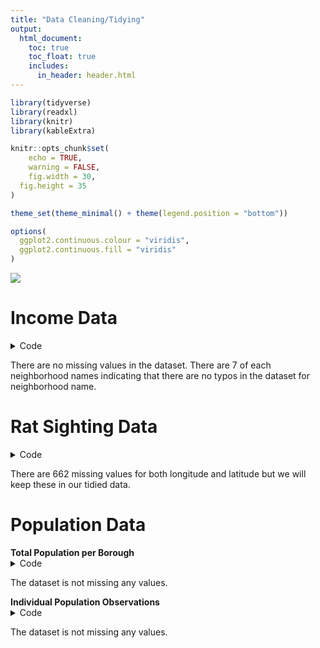 ```yaml
---
title: "Data Cleaning/Tidying"
output: 
  html_document:
    toc: true
    toc_float: true
    includes:
      in_header: header.html
---
```


```r
library(tidyverse)
library(readxl)
library(knitr)
library(kableExtra)

knitr::opts_chunk$set(
	echo = TRUE,
	warning = FALSE,
	fig.width = 30, 
  fig.height = 35
)

theme_set(theme_minimal() + theme(legend.position = "bottom"))

options(
  ggplot2.continuous.colour = "viridis",
  ggplot2.continuous.fill = "viridis"
)

```

![](https://static.therealdeal.com/wp-content/uploads/2019/02/600-Credit-Wikimedia-Commons-1.jpg)

# Income Data 
<details>
  <summary>Code</summary>
```r
income_data_2020 = 
  read_csv("./datasets/Neighborhood_Financial_Health_Digital_Mapping_and_Data_Tool_20231125.csv") %>% 
  janitor::clean_names() %>% 
  select(puma, borough, neighborhoods, nyc_poverty_rate, median_income, perc_white, perc_black, perc_asian, perc_other, perc_hispanic)

## Check for missing values and typos in neighborhood names
missing_val_check = 
  income_data_2020 %>% 
  summarise_all(~sum(is.na(.)))

income_data_2020 %>% 
  group_by(neighborhoods)%>% 
  summarise(count= n())

## Exporting clean dataset
write_csv(income_data_2020, "datasets_clean/income_data_2020")

```
</details>

There are no missing values in the dataset. There are 7 of each neighborhood names indicating that there are no typos in the dataset for neighborhood name. 


# Rat Sighting Data
<details>
  <summary>Code</summary>
```r
rat_sightings_data = 
  read_csv("./datasets/Rat_Sightings_20231125.csv", skip=1) %>% 
  janitor::clean_names() %>% 
  select(unique_key, created_date, closed_date, location_type, incident_zip, borough, latitude, longitude) %>% 
   mutate(
    borough = ifelse(borough == "MANHATTAN", "Manhattan", borough),
    borough = ifelse(borough == "BRONX", "Bronx", borough),
    borough = ifelse(borough == "QUEENS", "Queens", borough),
    borough = ifelse(borough == "BROOKLYN", "Brooklyn", borough),
    borough = ifelse(borough == "STATEN ISLAND", "Staten Island", borough)) %>% 
  filter(borough != "Unspecified") %>% 
  separate(col = created_date, into = c("month_created", "day_created", "year_created", "time_created")) %>% 
  separate(col = closed_date, into = c("month_closed", "day_closed", "year_closed", "time_closed")) %>% 
  select(-time_created, -time_closed) %>% 
  filter(
    year_created %in% 2015:2020,
    year_closed %in% 2015:2020
  ) %>% 
  filter(incident_zip != 83)


## Check for missing values

missing_val_check_rat = 
  rat_sightings_data %>% 
  summarise_all(~sum(is.na(.)))

## Exporting clean dataset

write_csv(rat_sightings_data, "datasets_clean/rat_sightings_data")
```
</details>

There are 662 missing values for both longitude and latitude but we will keep these in our tidied data.


# Population Data

**Total Population per Borough**
<details>
  <summary>Code</summary>
```r
population_totals_data =
  read_excel("./datasets/population_data.xlsx", sheet = "2010, 2020, and Change", range = "C4:AQ10") |>
  janitor::clean_names() |> 
  select(borough, pop_20) |> 
  slice(-1) |> 
  rename(population = pop_20)

## Check for missing values

missing_val_check_pop_total = 
  population_totals_data %>% 
  summarise_all(~sum(is.na(.)))

## Exporting clean dataset

write_csv(population_totals_data, "datasets_clean/population_totals_data")
```
</details>

The dataset is not missing any values.

**Individual Population Observations**
<details>
  <summary>Code</summary>
```r
population_individual_data =
  read_excel("./datasets/population_data.xlsx", sheet = "2010, 2020, and Change", range = "C4:AQ2721") |>
  janitor::clean_names() |> 
  select(borough, pop_20) |> 
  slice(-(1:6)) |> 
  rename(population = pop_20) |> 
  filter(
    borough %in% c("Manhattan", "Bronx", "Brooklyn", "Queens", "Staten Island"))

## Check for missing values

missing_val_check_pop_indiv = 
  population_individual_data %>% 
  summarise_all(~sum(is.na(.)))

## Exporting clean dataset

write_csv(population_individual_data, "datasets_clean/population_individual_data")
```
</details>

The dataset is not missing any values.

